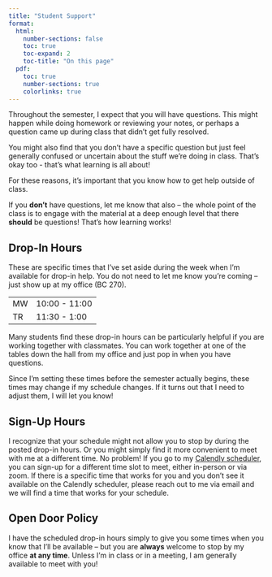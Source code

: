 ```yaml
---
title: "Student Support"
format:
  html: 
    number-sections: false
    toc: true
    toc-expand: 2
    toc-title: "On this page"
  pdf:
    toc: true
    number-sections: true
    colorlinks: true
---
```


Throughout the semester, I expect that you will have questions. This might happen while doing homework or reviewing your notes, or perhaps a question came up during class that didn't get fully resolved.

You might also find that you don't have a specific question but just feel generally confused or uncertain about the stuff we're doing in class. That's okay too - that's what learning is all about!

For these reasons, it's important that you know how to get help outside of class.

::: {.callout-tip title="Pro Tip" icon="false"}
If you **don't** have questions, let me know that also -- the whole point of the class is to engage with the material at a deep enough level that there **should** be questions! That's how learning works!
:::

## Drop-In Hours {#sec-office}

These are specific times that I've set aside during the week when I'm available for drop-in help. You do not need to let me know you're coming -- just show up at my office (BC 270).

|     |               |
|-----|---------------|
| MW  | 10:00 - 11:00 |
| TR  | 11:30 - 1:00  |

Many students find these drop-in hours can be particularly helpful if you are working together with classmates. You can work together at one of the tables down the hall from my office and just pop in when you have questions.

::: callout-note
Since I'm setting these times before the semester actually begins, these times may change if my schedule changes. If it turns out that I need to adjust them, I will let you know!
:::

## Sign-Up Hours

I recognize that your schedule might not allow you to stop by during the posted drop-in hours. Or you might simply find it more convenient to meet with me at a different time. No problem! If you go to my [Calendly scheduler](https://calendly.com/hallstro), you can sign-up for a different time slot to meet, either in-person or via zoom. If there is a specific time that works for you and you don't see it available on the Calendly scheduler, please reach out to me via email and we will find a time that works for your schedule.

## Open Door Policy

I have the scheduled drop-in hours simply to give you some times when you know that I'll be available -- but you are **always** welcome to stop by my office **at any time**. Unless I'm in class or in a meeting, I am generally available to meet with you!

